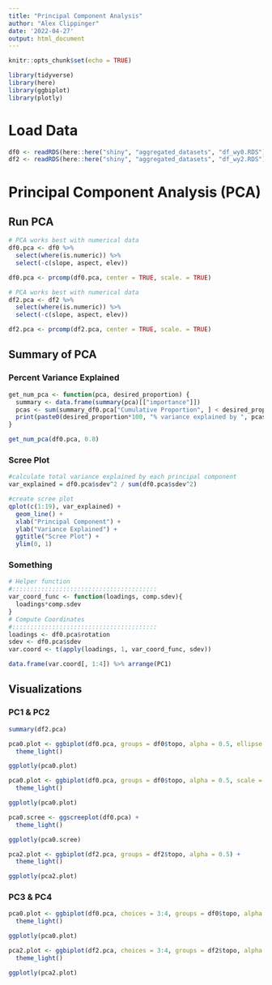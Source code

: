 ```yaml
---
title: "Principal Component Analysis"
author: "Alex Clippinger"
date: '2022-04-27'
output: html_document
---
```


```r
knitr::opts_chunk$set(echo = TRUE)

library(tidyverse)
library(here)
library(ggbiplot)
library(plotly)
```

# Load Data

```r
df0 <- readRDS(here::here("shiny", "aggregated_datasets", "df_wy0.RDS")) 
df2 <- readRDS(here::here("shiny", "aggregated_datasets", "df_wy2.RDS"))
```

# Principal Component Analysis (PCA)

## Run PCA

```r
# PCA works best with numerical data
df0.pca <- df0 %>% 
  select(where(is.numeric)) %>% 
  select(-c(slope, aspect, elev))

df0.pca <- prcomp(df0.pca, center = TRUE, scale. = TRUE)

# PCA works best with numerical data
df2.pca <- df2 %>% 
  select(where(is.numeric)) %>% 
  select(-c(slope, aspect, elev))

df2.pca <- prcomp(df2.pca, center = TRUE, scale. = TRUE)
```

## Summary of PCA

### Percent Variance Explained

```r
get_num_pca <- function(pca, desired_proportion) {
  summary <- data.frame(summary(pca)[["importance"]])
  pcas <- sum(summary_df0.pca["Cumulative Proportion", ] < desired_proportion) + 1
  print(paste0(desired_proportion*100, "% variance explained by ", pcas, " PCAs"))
}

get_num_pca(df0.pca, 0.8)
```

### Scree Plot

```r
#calculate total variance explained by each principal component
var_explained = df0.pca$sdev^2 / sum(df0.pca$sdev^2)

#create scree plot
qplot(c(1:19), var_explained) + 
  geom_line() + 
  xlab("Principal Component") + 
  ylab("Variance Explained") +
  ggtitle("Scree Plot") +
  ylim(0, 1)
```


### Something

```r
# Helper function 
#::::::::::::::::::::::::::::::::::::::::
var_coord_func <- function(loadings, comp.sdev){
  loadings*comp.sdev
}
# Compute Coordinates
#::::::::::::::::::::::::::::::::::::::::
loadings <- df0.pca$rotation
sdev <- df0.pca$sdev
var.coord <- t(apply(loadings, 1, var_coord_func, sdev)) 

data.frame(var.coord[, 1:4]) %>% arrange(PC1)
```


## Visualizations

### PC1 & PC2

```r
summary(df2.pca)
```

```r
pca0.plot <- ggbiplot(df0.pca, groups = df0$topo, alpha = 0.5, ellipse = TRUE) + 
  theme_light()

ggplotly(pca0.plot)

```

```r
pca0.plot <- ggbiplot(df0.pca, groups = df0$topo, alpha = 0.5, scale = TRUE, circle=TRUE) + 
  theme_light()

ggplotly(pca0.plot)
```

```r
pca0.scree <- ggscreeplot(df0.pca) +
  theme_light()

ggplotly(pca0.scree)
```


```r
pca2.plot <- ggbiplot(df2.pca, groups = df2$topo, alpha = 0.5) +
  theme_light()

ggplotly(pca2.plot)
```



### PC3 & PC4

```r
pca0.plot <- ggbiplot(df0.pca, choices = 3:4, groups = df0$topo, alpha = 0.25) + 
  theme_light()

ggplotly(pca0.plot)
```

```r
pca2.plot <- ggbiplot(df2.pca, choices = 3:4, groups = df2$topo, alpha = 0.25) +
  theme_light()

ggplotly(pca2.plot)
```

